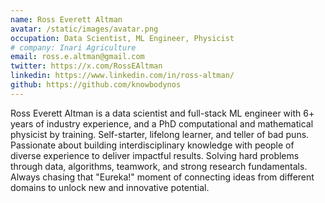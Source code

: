 ```yaml
---
name: Ross Everett Altman
avatar: /static/images/avatar.png
occupation: Data Scientist, ML Engineer, Physicist
# company: Inari Agriculture
email: ross.e.altman@gmail.com
twitter: https://x.com/RossEAltman
linkedin: https://www.linkedin.com/in/ross-altman/
github: https://github.com/knowbodynos
---
```


Ross Everett Altman is a data scientist and full-stack ML engineer with 6+ years of industry experience, and a PhD computational and mathematical physicist by training. Self-starter, lifelong learner, and teller of bad puns. Passionate about building interdisciplinary knowledge with people of diverse experience to deliver impactful results. Solving hard problems through data, algorithms, teamwork, and strong research fundamentals. Always chasing that "Eureka!" moment of connecting ideas from different domains to unlock new and innovative potential. 
